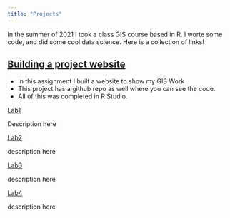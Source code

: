```yaml
---
title: "Projects"
---
```


In the summer of 2021 I took a class GIS course based in R. I worte some code, and did some cool data science. Here is a collection of links! 
   
   
 
 
## [Building a project website]() <i class="fa fa-laptop fa-0.5x" style="color:maroon;"></i> 

- In this assignment I built a website to show my GIS Work 
- This project has a github repo as well where you can see the code.
- All of this was completed in R Studio. 

[Lab1](link)

Description here

[Lab2](link)

description here

[Lab3](link)

description here

[Lab4](link)

description here
